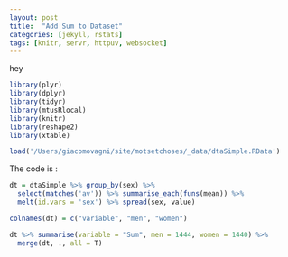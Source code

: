 ```yaml
---
layout: post
title:  "Add Sum to Dataset"
categories: [jekyll, rstats]
tags: [knitr, servr, httpuv, websocket]
---
```


  hey

```r
library(plyr)
library(dplyr)
library(tidyr)
library(mtusRlocal)
library(knitr)
library(reshape2)
library(xtable)

load('/Users/giacomovagni/site/motsetchoses/_data/dtaSimple.RData')
```

The code is : 
```r
dt = dtaSimple %>% group_by(sex) %>% 
  select(matches('av')) %>% summarise_each(funs(mean)) %>% 
  melt(id.vars = 'sex') %>% spread(sex, value) 

colnames(dt) = c("variable", "men", "women") 

dt %>% summarise(variable = "Sum", men = 1444, women = 1440) %>% 
  merge(dt, ., all = T) 
```

